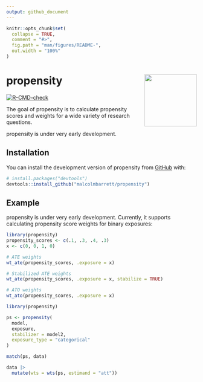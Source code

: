 ```yaml
---
output: github_document
---
```


<!-- README.md is generated from README.Rmd. Please edit that file -->

```r
knitr::opts_chunk$set(
  collapse = TRUE, 
  comment = "#>",
  fig.path = "man/figures/README-",
  out.width = "100%"
)
```

# propensity <img src="man/figures/logo.png" align="right" height="138" />

<!-- badges: start -->
[![R-CMD-check](https://github.com/malcolmbarrett/propensity/actions/workflows/R-CMD-check.yaml/badge.svg)](https://github.com/malcolmbarrett/propensity/actions/workflows/R-CMD-check.yaml)
<!-- badges: end -->

The goal of propensity is to calculate propensity scores and weights for a wide variety of research questions.

propensity is under very early development.

## Installation

You can install the development version of propensity from [GitHub](https://github.com/) with:

``` r
# install.packages("devtools")
devtools::install_github("malcolmbarrett/propensity")
```

## Example

propensity is under very early development. Currently, it supports calculating propensity score weights for binary exposures:

```r
library(propensity)
propensity_scores <- c(.1, .3, .4, .3)
x <- c(0, 0, 1, 0)

# ATE weights
wt_ate(propensity_scores, .exposure = x)

# Stabilized ATE weights
wt_ate(propensity_scores, .exposure = x, stabilize = TRUE)

# ATO weights
wt_ato(propensity_scores, .exposure = x)
```


```r
library(propensity)

ps <- propensity(
  model, 
  exposure, 
  stabilizer = model2, 
  exposure_type = "categorical"
)

match(ps, data)

data |> 
  mutate(wts = wts(ps, estimand = "att"))
```

